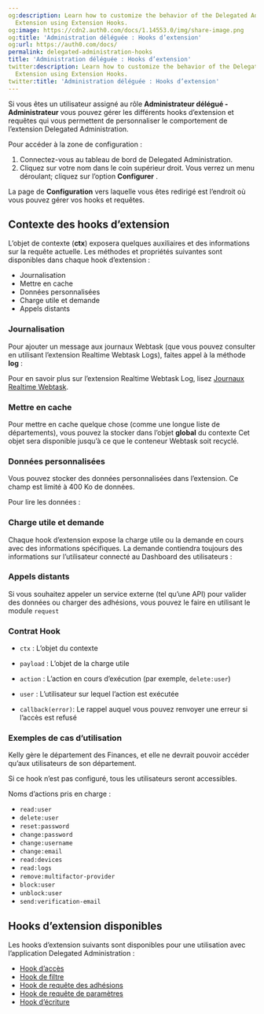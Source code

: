 ```yaml
---
og:description: Learn how to customize the behavior of the Delegated Administration
  Extension using Extension Hooks.
og:image: https://cdn2.auth0.com/docs/1.14553.0/img/share-image.png
og:title: 'Administration déléguée : Hooks d’extension'
og:url: https://auth0.com/docs/
permalink: delegated-administration-hooks
title: 'Administration déléguée : Hooks d’extension'
twitter:description: Learn how to customize the behavior of the Delegated Administration
  Extension using Extension Hooks.
twitter:title: 'Administration déléguée : Hooks d’extension'
---
```


Si vous êtes un utilisateur assigné au rôle **Administrateur délégué - Administrateur** vous pouvez gérer les différents hooks d’extension et requêtes qui vous permettent de personnaliser le comportement de l’extension Delegated Administration.

Pour accéder à la zone de configuration :

1. Connectez-vous au tableau de bord de Delegated Administration.
2. Cliquez sur votre nom dans le coin supérieur droit. Vous verrez un menu déroulant; cliquez sur l’option **Configurer** .

La page de **Configuration** vers laquelle vous êtes redirigé est l’endroit où vous pouvez gérer vos hooks et requêtes.

## Contexte des hooks d’extension

L’objet de contexte (**ctx**) exposera quelques auxiliaires et des informations sur la requête actuelle. Les méthodes et propriétés suivantes sont disponibles dans chaque hook d’extension :

* Journalisation
* Mettre en cache
* Données personnalisées
* Charge utile et demande
* Appels distants

### Journalisation

Pour ajouter un message aux journaux Webtask (que vous pouvez consulter en utilisant l’extension Realtime Webtask Logs), faites appel à la méthode **log** :



Pour en savoir plus sur l’extension Realtime Webtask Log, lisez [Journaux Realtime Webtask](/extensions/real-time-webtask-logs).

### Mettre en cache

Pour mettre en cache quelque chose (comme une longue liste de départements), vous pouvez la stocker dans l’objet **global** du contexte Cet objet sera disponible jusqu’à ce que le conteneur Webtask soit recyclé.



### Données personnalisées

Vous pouvez stocker des données personnalisées dans l’extension. Ce champ est limité à 400 Ko de données.



Pour lire les données :



### Charge utile et demande

Chaque hook d’extension expose la charge utile ou la demande en cours avec des informations spécifiques. La demande contiendra toujours des informations sur l’utilisateur connecté au Dashboard des utilisateurs :



### Appels distants

Si vous souhaitez appeler un service externe (tel qu’une API) pour valider des données ou charger des adhésions, vous pouvez le faire en utilisant le module `request`



### Contrat Hook

* `ctx` : L’objet du contexte

* `payload` : L’objet de la charge utile

* `action` : L’action en cours d’exécution (par exemple, `delete:user`)
* `user` : L’utilisateur sur lequel l’action est exécutée
* `callback(error)`: Le rappel auquel vous pouvez renvoyer une erreur si l’accès est refusé

### Exemples de cas d’utilisation

Kelly gère le département des Finances, et elle ne devrait pouvoir accéder qu’aux utilisateurs de son département.



Si ce hook n’est pas configuré, tous les utilisateurs seront accessibles.

Noms d’actions pris en charge :

* `read:user`
* `delete:user`
* `reset:password`
* `change:password`
* `change:username`
* `change:email`
* `read:devices`
* `read:logs`
* `remove:multifactor-provider`
* `block:user`
* `unblock:user`
* `send:verification-email`

## Hooks d’extension disponibles

Les hooks d’extension suivants sont disponibles pour une utilisation avec l’application Delegated Administration :

* [Hook d’accès](/extensions/delegated-administration-extension/delegated-administration-access-hook)
* [Hook de filtre](/extensions/delegated-administration-extension/delegated-administration-filter-hook)
* [Hook de requête des adhésions](/extensions/delegated-administration-extension/delegated-administration-memberships-query-hook)
* [Hook de requête de paramètres](/extensions/delegated-administration-extension/delegated-administration-settings-query-hook)
* [Hook d’écriture](/extensions/delegated-administration-extension/delegated-administration-write-hook)